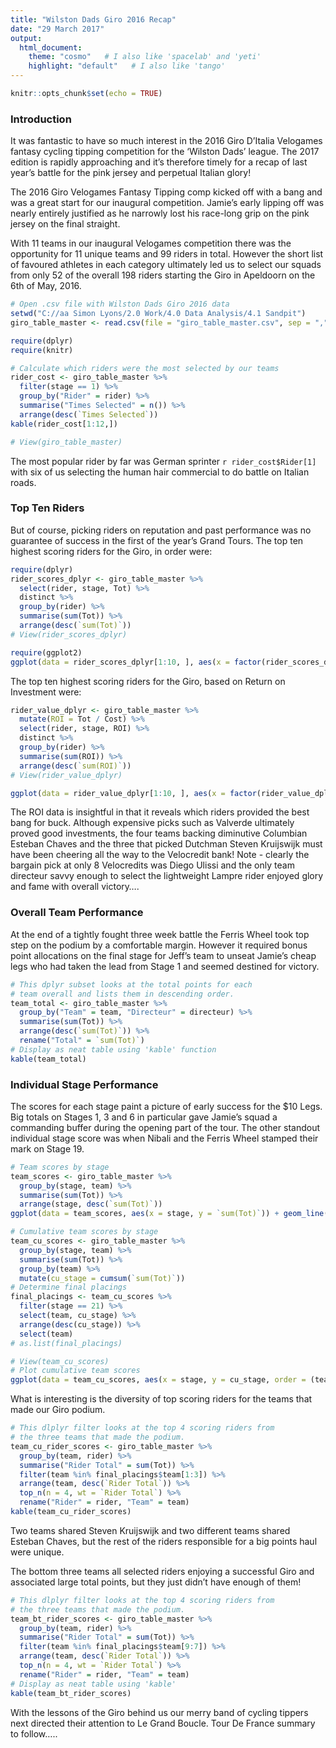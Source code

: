 ---
title: "Wilston Dads Giro 2016 Recap"
date: "29 March 2017"
output: 
  html_document:
    theme: "cosmo"   # I also like 'spacelab' and 'yeti'
    highlight: "default"   # I also like 'tango'
---

```{r setup, include=FALSE}
knitr::opts_chunk$set(echo = TRUE)
```

### Introduction

It was fantastic to have so much interest in the 2016 Giro D'Italia Velogames fantasy cycling tipping competition for the 'Wilston Dads' league. The 2017 edition is rapidly approaching and it's therefore timely for a recap of last year's battle for the pink jersey and perpetual Italian glory!

The 2016 Giro Velogames Fantasy Tipping comp kicked off with a bang and was a great start for our inaugural competition. Jamie's early lipping off was nearly entirely justified as he narrowly lost his race-long grip on the pink jersey on the final straight.

With 11 teams in our inaugural Velogames competition there was the opportunity for 11 unique teams and 99 riders in total. However the short list of favoured athletes in each category ultimately led us to select our squads from only 52 of the overall 198 riders starting the Giro in Apeldoorn on the 6th of May, 2016.

```{r cars, echo=FALSE, warning=FALSE, message=FALSE}

# Open .csv file with Wilston Dads Giro 2016 data
setwd("C://aa Simon Lyons/2.0 Work/4.0 Data Analysis/4.1 Sandpit")
giro_table_master <- read.csv(file = "giro_table_master.csv", sep = ",")

require(dplyr)
require(knitr)

# Calculate which riders were the most selected by our teams
rider_cost <- giro_table_master %>% 
  filter(stage == 1) %>% 
  group_by("Rider" = rider) %>% 
  summarise("Times Selected" = n()) %>% 
  arrange(desc(`Times Selected`))
kable(rider_cost[1:12,])

# View(giro_table_master)
```

The most popular rider by far was German sprinter `r rider_cost$Rider[1]` with six of us selecting the human hair commercial to do battle on  Italian roads.

### Top Ten Riders

But of course, picking riders on reputation and past performance was no guarantee of success in the first of the year's Grand Tours. The top ten highest scoring riders for the Giro, in order were:

```{r, echo=FALSE, warning=FALSE, message=FALSE}

require(dplyr)
rider_scores_dplyr <- giro_table_master %>% 
  select(rider, stage, Tot) %>% 
  distinct %>% 
  group_by(rider) %>% 
  summarise(sum(Tot)) %>% 
  arrange(desc(`sum(Tot)`))
# View(rider_scores_dplyr)

require(ggplot2)
ggplot(data = rider_scores_dplyr[1:10, ], aes(x = factor(rider_scores_dplyr$rider[1:10]), y = rider_scores_dplyr$`sum(Tot)`[1:10])) + geom_bar(stat = "identity", fill = "pink") + scale_x_discrete(limits = rider_scores_dplyr$rider[1:10]) + xlab("Rider") + ylab("Score") + theme(axis.text.x = element_text(angle = 60, hjust = 1))


```


The top ten highest scoring riders for the Giro, based on Return on Investment were:

``` {r, echo=FALSE, warning=FALSE, message=FALSE}

rider_value_dplyr <- giro_table_master %>% 
  mutate(ROI = Tot / Cost) %>% 
  select(rider, stage, ROI) %>% 
  distinct %>% 
  group_by(rider) %>% 
  summarise(sum(ROI)) %>% 
  arrange(desc(`sum(ROI)`))
# View(rider_value_dplyr)

ggplot(data = rider_value_dplyr[1:10, ], aes(x = factor(rider_value_dplyr$rider[1:10]), y = rider_value_dplyr$`sum(ROI)`[1:10])) + geom_bar(stat = "identity", fill = "blue") + scale_x_discrete(limits = rider_value_dplyr$rider[1:10]) + xlab("Rider") + ylab("ROI") + theme(axis.text.x = element_text(angle = 60, hjust = 1))

```

The ROI data is insightful in that it reveals which riders provided the best bang for buck. Although expensive picks such as Valverde ultimately proved good investments, the four teams backing diminutive Columbian Esteban Chaves and the three that picked Dutchman Steven Kruijswijk must have been cheering all the way to the Velocredit bank! Note - clearly the bargain pick at only 8 Velocredits was Diego Ulissi and the only team directeur savvy enough to select the lightweight Lampre rider enjoyed glory and fame with overall victory....


### Overall Team Performance

At the end of a tightly fought three week battle the Ferris Wheel took top step on the podium by a comfortable margin. However it required bonus point allocations on the final stage for Jeff's team to unseat Jamie's cheap legs who had taken the lead from Stage 1 and seemed destined for victory.

``` {r, echo=FALSE, warning=FALSE, message=FALSE}
# This dplyr subset looks at the total points for each
# team overall and lists them in descending order.
team_total <- giro_table_master %>% 
  group_by("Team" = team, "Directeur" = directeur) %>% 
  summarise(sum(Tot)) %>% 
  arrange(desc(`sum(Tot)`)) %>% 
  rename("Total" = `sum(Tot)`)
# Display as neat table using 'kable' function
kable(team_total)

```


### Individual Stage Performance

The scores for each stage paint a picture of early success for the $10 Legs. Big totals on Stages 1, 3 and 6 in particular gave Jamie's squad a commanding buffer during the opening part of the tour. The other standout individual stage score was when Nibali and the Ferris Wheel stamped their mark on Stage 19.

``` {r, echo=FALSE, warning=FALSE, message=FALSE}

# Team scores by stage
team_scores <- giro_table_master %>% 
  group_by(stage, team) %>% 
  summarise(sum(Tot)) %>% 
  arrange(stage, desc(`sum(Tot)`))
ggplot(data = team_scores, aes(x = stage, y = `sum(Tot)`)) + geom_line(aes(colour = team), size = 1.2) + labs(title ="Stage Score", x = "Stage", y = "Points") + theme(legend.position = "bottom")

# Cumulative team scores by stage
team_cu_scores <- giro_table_master %>% 
  group_by(stage, team) %>% 
  summarise(sum(Tot)) %>% 
  group_by(team) %>%
  mutate(cu_stage = cumsum(`sum(Tot)`))
# Determine final placings
final_placings <- team_cu_scores %>%
  filter(stage == 21) %>%
  select(team, cu_stage) %>%
  arrange(desc(cu_stage)) %>%
  select(team)
# as.list(final_placings)

# View(team_cu_scores)
# Plot cumulative team scores
ggplot(data = team_cu_scores, aes(x = stage, y = cu_stage, order = (team_cu_scores$team))) + geom_line(aes(colour = team), size = 1.2) + labs(title ="Cumulative Score", x = "Stage", y = "Points") + theme(legend.position = "bottom")

```

What is interesting is the diversity of top scoring riders for the teams that made our Giro podium. 

``` {r, echo=FALSE, warning=FALSE, message=FALSE}
# This dlplyr filter looks at the top 4 scoring riders from
# the three teams that made the podium.
team_cu_rider_scores <- giro_table_master %>% 
  group_by(team, rider) %>% 
  summarise("Rider Total" = sum(Tot)) %>% 
  filter(team %in% final_placings$team[1:3]) %>% 
  arrange(team, desc(`Rider Total`)) %>% 
  top_n(n = 4, wt = `Rider Total`) %>% 
  rename("Rider" = rider, "Team" = team)
kable(team_cu_rider_scores)

```

Two teams shared Steven Kruijswijk and two different teams shared Esteban Chaves, but the rest of the riders responsible for a big points haul were unique.

The bottom three teams all selected riders enjoying a successful Giro and associated large total points, but they just didn't have enough of them!

``` {r, echo=FALSE, warning=FALSE, message=FALSE}
# This dlplyr filter looks at the top 4 scoring riders from
# the three teams that made the podium.
team_bt_rider_scores <- giro_table_master %>% 
  group_by(team, rider) %>% 
  summarise("Rider Total" = sum(Tot)) %>% 
  filter(team %in% final_placings$team[9:7]) %>% 
  arrange(team, desc(`Rider Total`)) %>% 
  top_n(n = 4, wt = `Rider Total`) %>% 
  rename("Rider" = rider, "Team" = team)
# Display as neat table using 'kable'
kable(team_bt_rider_scores)

````


With the lessons of the Giro behind us our merry band of cycling tippers next directed their attention to Le Grand Boucle. Tour De France summary to follow.....

